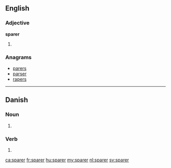 ==English==

===Adjective===
'''sparer'''
# {{en-comparative of|spare}}

===Anagrams===
* [[parers#English|parers]]
* [[parser#English|parser]]
* [[rapers#English|rapers]]

----

==Danish==

===Noun===
{{head|da|noun form|g=c}}

# {{form of|plural indefinite|spar|lang=da}}

===Verb===
{{head|da|verb form}}

# {{form of|present|spare|lang=da}}

[[ca:sparer]]
[[fr:sparer]]
[[hu:sparer]]
[[my:sparer]]
[[nl:sparer]]
[[sv:sparer]]